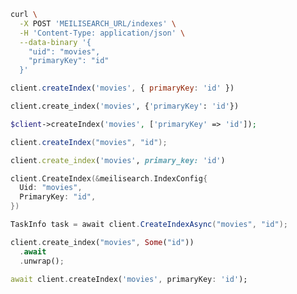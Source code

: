 <CodeGroup>

```bash cURL
curl \
  -X POST 'MEILISEARCH_URL/indexes' \
  -H 'Content-Type: application/json' \
  --data-binary '{
    "uid": "movies",
    "primaryKey": "id"
  }'
```

```javascript JS
client.createIndex('movies', { primaryKey: 'id' })
```

```python Python
client.create_index('movies', {'primaryKey': 'id'})
```

```php PHP
$client->createIndex('movies', ['primaryKey' => 'id']);
```

```java Java
client.createIndex("movies", "id");
```

```ruby Ruby
client.create_index('movies', primary_key: 'id')
```

```go Go
client.CreateIndex(&meilisearch.IndexConfig{
  Uid: "movies",
  PrimaryKey: "id",
})
```

```csharp C#
TaskInfo task = await client.CreateIndexAsync("movies", "id");
```

```rust Rust
client.create_index("movies", Some("id"))
  .await
  .unwrap();
```

```dart Dart
await client.createIndex('movies', primaryKey: 'id');
```
</CodeGroup>